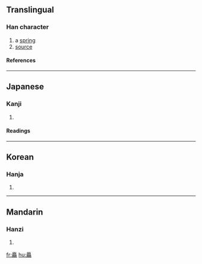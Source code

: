 {{see|源}}

==Translingual==
===Han character===
{{Han char|rn=27|rad=厂|as=28|sn=30|four=|canj=一火一火火 (MFMFF)}}
# a [[spring]]
# [[source]]
====References====
{{Han ref|kx=0163.190|dkj=03056|dj=0371.230|hdz=10081.020|uh=53B5|ud=21429}}
----
==Japanese==
===Kanji===
{{ja-kanji|grade=|rs=厂28}}
# {{defn|Japanese}} 
====Readings====
{{ja-readings|on=[[げん]] (gen)|kun=[[みなもと]] (minamoto)}}
----
==Korean==
===Hanja===
{{ko-hanja|hangeul=원|rv=won|mr=wŏn}}
# {{defn|Korean}}
----
==Mandarin==
===Hanzi===
{{cmn-hanzi|pin=[[yuán]] (yuan2)|wg=yüan<sup>2</sup>}}
# {{defn|Mandarin}}

[[fr:厵]]
[[hu:厵]]